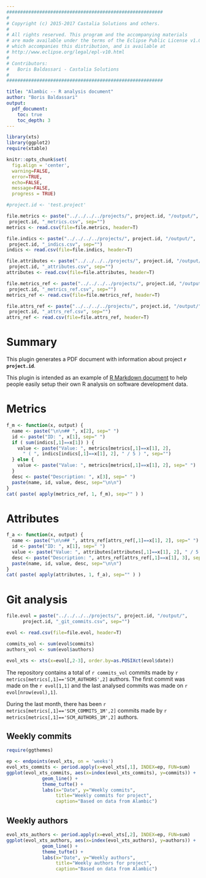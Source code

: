 ```yaml
---
#########################################################
#
# Copyright (c) 2015-2017 Castalia Solutions and others.
#
# All rights reserved. This program and the accompanying materials
# are made available under the terms of the Eclipse Public License v1.0
# which accompanies this distribution, and is available at
# http://www.eclipse.org/legal/epl-v10.html
#
# Contributors:
#   Boris Baldassari - Castalia Solutions
#
#########################################################

title: "Alambic -- R analysis document"
author: "Boris Baldassari"
output:
  pdf_document:
    toc: true
    toc_depth: 3
---
```



```r
library(xts)
library(ggplot2)
require(xtable)

knitr::opts_chunk$set(
  fig.align = 'center',
  warning=FALSE,
  error=TRUE,
  echo=FALSE,
  message=FALSE,
  progress = TRUE)

#project.id <- 'test.project'

file.metrics <- paste("../../../../projects/", project.id, "/output/",
 project.id, "_metrics.csv", sep="")
metrics <- read.csv(file=file.metrics, header=T)

file.indics <- paste("../../../../projects/", project.id, "/output/",
 project.id, "_indics.csv", sep="")
indics <- read.csv(file=file.indics, header=T)

file.attributes <- paste("../../../../projects/", project.id, "/output/",
 project.id, "_attributes.csv", sep="")
attributes <- read.csv(file=file.attributes, header=T)

file.metrics_ref <- paste("../../../../projects/", project.id, "/output/",
 project.id, "_metrics_ref.csv", sep="")
metrics_ref <- read.csv(file=file.metrics_ref, header=T)

file.attrs_ref <- paste("../../../../projects/", project.id, "/output/",
 project.id, "_attrs_ref.csv", sep="")
attrs_ref <- read.csv(file=file.attrs_ref, header=T)
```

# Summary

This plugin generates a PDF document with information about project **`r project.id`**.

This plugin is intended as an example of [R Markdown document](http://rmarkdown.rstudio.com/) to help people easily setup their own R analysis on software development data.


# Metrics

\begin{centering}

```r
print( xtable( metrics, 
       align="|c|p{5cm}|p{3cm}|"), comment=FALSE,
       include.rownames=FALSE, include.colnames=TRUE, 
       floating=FALSE, size="\\scriptsize" )
```

\end{centering}

```r
f_m <- function(x, output) {
  name <- paste("\n\n## ", x[2], sep=" ")
  id <- paste("ID: ", x[1], sep=" ")
  if ( sum(indics[,1]==x[1]) ) {
    value <- paste("Value: ", metrics[metrics[,1]==x[1], 2], 
      " ( ", indics[indics[,1]==x[1], 2], " / 5 ) ", sep="")
  } else {
    value <- paste("Value: ", metrics[metrics[,1]==x[1], 2], sep=" ")
  }
  desc <- paste("Description: ", x[3], sep=" ")
  paste(name, id, value, desc, sep="\n\n") 
}
cat( paste( apply(metrics_ref, 1, f_m), sep="" ) )
```


# Attributes

\begin{centering}

```r
print( xtable( attributes, 
       align="|c|p{5cm}|p{3cm}|"), comment=FALSE,
       include.rownames=FALSE, include.colnames=TRUE, 
       floating=FALSE, size="\\scriptsize" )
```

\end{centering}

```r
f_a <- function(x, output) {
  name <- paste("\n\n## ", attrs_ref[attrs_ref[,1]==x[1], 2], sep=" ")
  id <- paste("ID: ", x[1], sep=" ")
  value <- paste("Value: ", attributes[attributes[,1]==x[1], 2], " / 5 ", sep=" ")
  desc <- paste("Description: ", attrs_ref[attrs_ref[,1]==x[1], 3], sep=" ")
  paste(name, id, value, desc, sep="\n\n") 
}
cat( paste( apply(attributes, 1, f_a), sep="" ) )
```


# Git analysis

```r
file.evol = paste("../../../../projects/", project.id, "/output/",
	  project.id, "_git_commits.csv", sep="")

evol <- read.csv(file=file.evol, header=T)

commits_vol <- sum(evol$commits)
authors_vol <- sum(evol$authors)

evol_xts <- xts(x=evol[,2-3], order.by=as.POSIXct(evol$date))
```

The repository contains a total of ``r commits_vol`` commits made by ``r metrics[metrics[,1]=='SCM_AUTHORS',2]`` authors. The first commit was made on the ``r evol[1,1]`` and the last analysed commits was made on ``r evol[nrow(evol),1]``.

During the last month, there has been ``r metrics[metrics[,1]=='SCM_COMMITS_1M',2]`` commits made by ``r metrics[metrics[,1]=='SCM_AUTHORS_1M',2]`` authors.

## Weekly commits 

```r
require(ggthemes)

ep <- endpoints(evol_xts, on = 'weeks')
evol_xts_commits <- period.apply(x=evol_xts[,1], INDEX=ep, FUN=sum)
ggplot(evol_xts_commits, aes(x=index(evol_xts_commits), y=commits)) +
			 geom_line() +
			 theme_tufte() +
			 labs(x="Date", y="Weekly commits",
			      title="Weekly commits for project",
			      caption="Based on data from Alambic")

```

## Weekly authors 

```r
evol_xts_authors <- period.apply(x=evol_xts[,2], INDEX=ep, FUN=sum)
ggplot(evol_xts_authors, aes(x=index(evol_xts_authors), y=authors)) +
			 geom_line() +
			 theme_tufte() +
			 labs(x="Date", y="Weekly authors",
			      title="Weekly authors for project",
			      caption="Based on data from Alambic")
```

